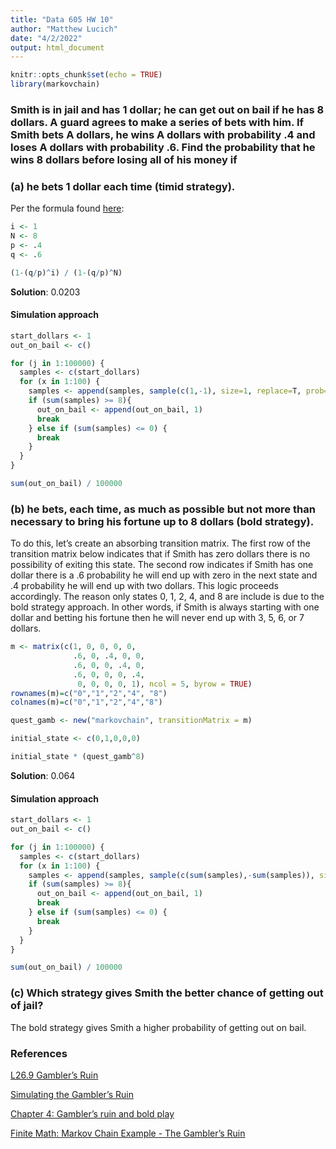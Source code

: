 ```yaml
---
title: "Data 605 HW 10"
author: "Matthew Lucich"
date: "4/2/2022"
output: html_document
---
```


```r
knitr::opts_chunk$set(echo = TRUE)
library(markovchain)
```


### Smith is in jail and has 1 dollar; he can get out on bail if he has 8 dollars. A guard agrees to make a series of bets with him. If Smith bets A dollars, he wins A dollars with probability .4 and loses A dollars with probability .6. Find the probability that he wins 8 dollars before losing all of his money if


### (a) he bets 1 dollar each time (timid strategy).

Per the formula found [here](https://www.r-bloggers.com/2013/04/simulating-the-gamblers-ruin/):

```r

i <- 1
N <- 8
p <- .4
q <- .6

(1-(q/p)^i) / (1-(q/p)^N)

```

**Solution**: 0.0203


#### Simulation approach

```r

start_dollars <- 1
out_on_bail <- c()

for (j in 1:100000) {
  samples <- c(start_dollars)
  for (x in 1:100) {
    samples <- append(samples, sample(c(1,-1), size=1, replace=T, prob=c(.4,.6)))
    if (sum(samples) >= 8){
      out_on_bail <- append(out_on_bail, 1)
      break
    } else if (sum(samples) <= 0) {
      break
    }
  }
}  

sum(out_on_bail) / 100000

```


### (b) he bets, each time, as much as possible but not more than necessary to bring his fortune up to 8 dollars (bold strategy).

To do this, let's create an absorbing transition matrix. The first row of the transition matrix below indicates that if Smith has zero dollars there is no possibility of exiting this state. The second row indicates if Smith has one dollar there is a .6 probability he will end up with zero in the next state and .4 probability he will end up with two dollars. This logic proceeds accordingly. The reason only states 0, 1, 2, 4, and 8 are include is due to the bold strategy approach. In other words, if Smith is always starting with one dollar and betting his fortune then he will never end up with 3, 5, 6, or 7 dollars.


```r

m <- matrix(c(1, 0, 0, 0, 0,
              .6, 0, .4, 0, 0,
              .6, 0, 0, .4, 0,
              .6, 0, 0, 0, .4,
               0, 0, 0, 0, 1), ncol = 5, byrow = TRUE)
rownames(m)=c("0","1","2","4", "8")
colnames(m)=c("0","1","2","4","8")

quest_gamb <- new("markovchain", transitionMatrix = m)

initial_state <- c(0,1,0,0,0)

initial_state * (quest_gamb^8)

```

**Solution**: 0.064


#### Simulation approach

```r

start_dollars <- 1
out_on_bail <- c()

for (j in 1:100000) {
  samples <- c(start_dollars)
  for (x in 1:100) {
    samples <- append(samples, sample(c(sum(samples),-sum(samples)), size=1, replace=T, prob=c(.4,.6)))
    if (sum(samples) >= 8){
      out_on_bail <- append(out_on_bail, 1)
      break
    } else if (sum(samples) <= 0) {
      break
    }
  }
}  

sum(out_on_bail) / 100000

```


### (c) Which strategy gives Smith the better chance of getting out of jail?

The bold strategy gives Smith a higher probability of getting out on bail.



### References

[L26.9 Gambler's Ruin](https://www.youtube.com/watch?v=Ne2lmAZI4-I)

[Simulating the Gambler’s Ruin](https://www.r-bloggers.com/2013/04/simulating-the-gamblers-ruin/)

[Chapter 4: Gambler’s ruin and bold play](https://people.math.umass.edu/~lr7q/ps_files/teaching/math456/Chapter4.pdf)

[Finite Math: Markov Chain Example - The Gambler's Ruin](https://www.youtube.com/watch?v=afIhgiHVnj0)

